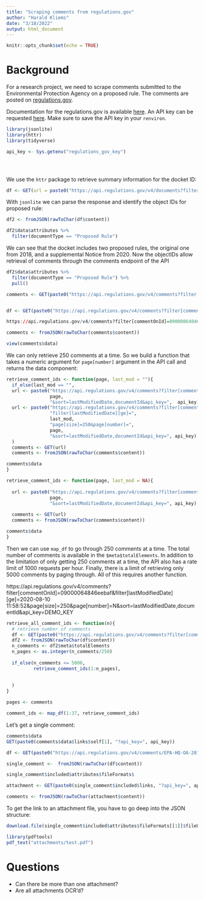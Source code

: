 ```yaml
---
title: "Scraping comments from regulations.gov"
author: "Harald Kliems"
date: "3/18/2022"
output: html_document
---
```


```r
knitr::opts_chunk$set(echo = TRUE)
```

# Background

For a research project, we need to scrape comments submitted to the Environmental Protection Agency on a proposed rule. The comments are posted on [regulations.gov](https://www.regulations.gov/document/EPA-HQ-OA-2018-0259-9322/comment).

Documentation for the regulations.gov is available [here](https://open.gsa.gov/api/regulationsgov/). An API key can be requested [here](https://api.data.gov/signup/). Make sure to save the API key in your `renviron`.

```r
library(jsonlite)
library(httr)
library(tidyverse)

api_key <- Sys.getenv("regulations_gov_key")





```

We use the `httr` package to retrieve summary information for the docket ID:

```r
df <- GET(url = paste0("https://api.regulations.gov/v4/documents?filter[docketId]=EPA-HQ-OA-2018-0259&api_key=", api_key))
```

With `jsonlite` we can parse the response and identify the object IDs for proposed rule:

```r

df2 <- fromJSON(rawToChar(df$content))

df2$data$attributes %>% 
  filter(documentType == "Proposed Rule")
```

We can see that the docket includes two proposed rules, the original one from 2018, and a supplemental Notice from 2020. Now the objectIDs allow retrieval of comments through the comments endpoint of the API

```r
df2$data$attributes %>% 
  filter(documentType == "Proposed Rule") %>% 
  pull()

comments <- GET(paste0("https://api.regulations.gov/v4/comments?filter[commentOnId]=090000648320bc9e&api_key=", api_key))


df <- GET(paste0("https://api.regulations.gov/v4/comments?filter[commentOnId]=090000648320bc9e&page[size]=250&page[number]=1&sort=lastModifiedDate,documentId&api_key=", api_key))

https://api.regulations.gov/v4/comments?filter[commentOnId]=09000064846eebaf&page[size]=250&page[number]=1&sort=lastModifiedDate,documentId&api_key=DEMO_KEY

comments <- fromJSON(rawToChar(comments$content))

view(comments$data)
```

We can only retrieve 250 comments at a time. So we build a function that takes a numeric argument for `page[number]` argument in the API call and returns the data component:
```r
retrieve_comment_ids <- function(page, last_mod = ""){
  if_else(last_mod == "",
  url <- paste0("https://api.regulations.gov/v4/comments?filter[commentOnId]=090000648320bc9e&page[size]=250&page[number]=",
                page,
                "&sort=lastModifiedDate,documentId&api_key=",  api_key),
  url <- paste0("https://api.regulations.gov/v4/comments?filter[commentOnId]=090000648320bc9e&",
                "filter[lastModifiedDate][ge]=",
                last_mod,
                "page[size]=250&page[number]=",
                page,
                "&sort=lastModifiedDate,documentId&api_key=", api_key)
  )
  comments <- GET(url)
  comments <- fromJSON(rawToChar(comments$content))

comments$data
}

retrieve_comment_ids <- function(page, last_mod = NA){
 
  url <- paste0("https://api.regulations.gov/v4/comments?filter[commentOnId]=090000648320bc9e&page[size]=250&page[number]=",
                page,
                "&sort=lastModifiedDate,documentId&api_key=", api_key)
  
  comments <- GET(url)
  comments <- fromJSON(rawToChar(comments$content))

comments$data
}
```
Then we can use `map_df` to go through 250 comments at a time. The total number of comments is available in the `$meta$totalElements`. In addition to the limitation of only getting 250 comments at a time, the API also has a rate limit of 1000 requests per hour. Finally, there is a limit of retrieving only 5000 comments by paging through. All of this requires another function.


https://api.regulations.gov/v4/comments?filter[commentOnId]=09000064846eebaf&filter[lastModifiedDate][ge]=2020-08-10 11:58:52&page[size]=250&page[number]=N&sort=lastModifiedDate,documentId&api_key=DEMO_KEY

```r
retrieve_all_comment_ids <- function(n){
  # retrieve number of comments
  df <- GET(paste0("https://api.regulations.gov/v4/comments?filter[commentOnId]=090000648320bc9e&api_key=", api_key))
  df2 <- fromJSON(rawToChar(df$content))
  n_comments <- df2$meta$totalElements
  n_pages <- as.integer(n_comments/250)
  
  if_else(n_comments <= 5000,
          retrieve_comment_ids(1:n_pages),
          
    
  )
}

pages <- comments

comment_ids <- map_df(1:37, retrieve_comment_ids)

```



Let's get a single comment:

```r
comments$data
GET(paste0(comments$data$links$self[1], "?api_key=", api_key))

df <- GET(paste0("https://api.regulations.gov/v4/comments/EPA-HQ-OA-2018-0259-6884?include=attachments&api_key=", api_key))

single_comment <-  fromJSON(rawToChar(df$content))

single_comment$included$attributes$fileFormats$

attachment <- GET(paste0(single_comment$included$links, "?api_key=", api_key))

comments <- fromJSON(rawToChar(attachment$content))
```

To get the link to an attachment file, you have to go deep into the JSON structure:

```r
download.file(single_comment$included$attributes$fileFormats[[1]]$fileUrl, destfile = "attachments/test.pdf", mode = "wb")
```

```r
library(pdftools)
pdf_text("attachments/test.pdf")
```

# Questions
- Can there be more than one attachment?
- Are all attachments OCR'd?